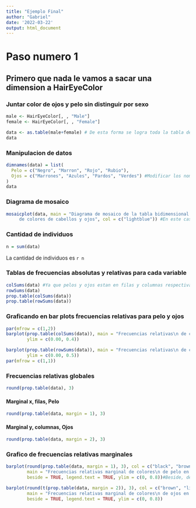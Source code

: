 ```yaml
---
title: "Ejemplo Final"
author: "Gabriel"
date: '2022-03-22'
output: html_document
---
```


# Paso numero 1

## Primero que nada le vamos a sacar una dimension a HairEyeColor
### Juntar color de ojos y pelo sin distinguir por sexo

```r
male <- HairEyeColor[, , "Male"]
female <- HairEyeColor[, , "Female"]

data <- as.table(male+female) # De esta forma se logra toda la tabla de datos, sin distinguir por sexo
data

```

### Manipulacion de datos
```r
dimnames(data) = list(
  Pelo = c("Negro", "Marron", "Rojo", "Rubio"),
  Ojos = c("Marrones", "Azules", "Pardos", "Verdes") #Modificar los nombres de las dimensiones del dataset
)
data
```

### Diagrama de mosaico
```r
mosaicplot(data, main = "Diagrama de mosaico de la tabla bidimensional de frecuencias
     de colores de cabellos y ojos", col = c("lightblue")) #En este caso no se hace table, ya que viene en tabla la dataframe
```

### Cantidad de individuos

```r
n = sum(data)
```
La cantidad de individuos es `r n`

### Tablas de frecuencias absolutas y relativas para cada variable

```r
colSums(data) #Ya que pelos y ojos estan en filas y columnas respectivamente
rowSums(data)
prop.table(colSums(data))
prop.table(rowSums(data))
```

### Graficando en bar plots frecuencias relativas para pelo y ojos

```r
par(mfrow = c(1,2))
barplot(prop.table(colSums(data)), main = "Frecuencias relativas\n de colores de ojos", col = c("brown", "lightblue", "chocolate2", "green"),
        ylim = c(0.00, 0.4))

barplot(prop.table(rowSums(data)), main = "Frecuencias relativas\n de colores de pelo", col = c("black", "brown", "red", "yellow"),
        ylim = c(0.00, 0.5))
par(mfrow = c(1,1))
```

### Frecuencias relativas globales

```r
round(prop.table(data), 3)
```

#### Marginal x, filas, Pelo

```r
round(prop.table(data, margin = 1), 3)
```

#### Marginal y, columnas, Ojos

```r
round(prop.table(data, margin = 2), 3)
```

### Grafico de frecuencias relativas marginales

```r

barplot(round(prop.table(data, margin = 1), 3), col = c("black", "brown", "red", "yellow"), 
        main = "Frecuencias relativas marginal de colores\n de pelo en color de ojos", 
        beside = TRUE, legend.text = TRUE, ylim = c(0, 0.8))#Beside, deja una barra al lado de la otra, legend.text, habilita legenda

barplot(round(t(prop.table(data, margin = 2)), 3), col = c("brown", "lightblue", "chocolate2", "lightgreen"), 
        main = "Frecuencias relativas marginal de colores\n de ojos en color de pelo", 
        beside = TRUE, legend.text = TRUE, ylim = c(0, 0.8))

```


